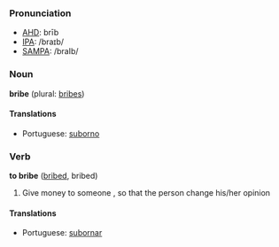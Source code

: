 ===Pronunciation===
*[[w:AHD|AHD]]: brīb
*[[w:IPA|IPA]]: /braɪb/
*[[w:SAMPA|SAMPA]]: /braIb/

=== Noun ===
'''bribe''' (plural: [[bribes]])

==== Translations ====
*Portuguese: [[suborno]]

=== Verb ===
'''to bribe''' ([[bribed]], bribed)

# Give money to someone , so that the person change his/her opinion

==== Translations ====
*Portuguese: [[subornar]]